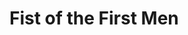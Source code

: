 
# Fist of the First Men
<ProjectDetails
  region="Beyond the Wall"
  house=""
  type="Landmark"
  status="Not Started"
  warp="/warp fist"
  projectLead=""
  dateStarted="undefined"
  dateCompleted="undefined"
/>
